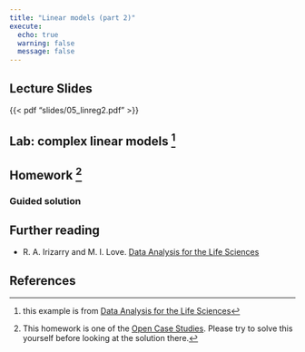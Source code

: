 ```yaml
---
title: "Linear models (part 2)"
execute:
  echo: true
  warning: false
  message: false
---
```


## Lecture Slides

{{< pdf "slides/05_linreg2.pdf" >}}

## Lab: complex linear models [^1]


## Homework [^2]


### Guided solution


## Further reading

-   R. A. Irizarry and M. I. Love. [Data Analysis for the Life Sciences](https://leanpub.com/dataanalysisforthelifesciences)


[^1]: this example is from [Data Analysis for the Life Sciences](https://leanpub.com/dataanalysisforthelifesciences)
[^2]: This homework is one of the [Open Case Studies](https://www.opencasestudies.org/). Please try to solve this yourself before looking at the solution there.

## References {.unnumbered}

::: {#refs}
:::
